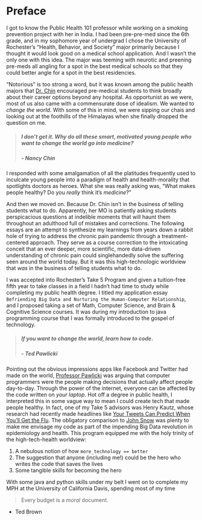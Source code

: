 # Preface {.unnumbered}

I got to know the Public Health 101 professor while working on a smoking prevention project with her in India. I had been pre-pre-med since the 6th grade, and in my sophomore year of undergrad I chose the University of Rochester's "Health, Behavior, and Society" major primarily because I thought it would look good on a medical school application. And I wasn't the only one with this idea. The major was teeming with neurotic and preening pre-meds all angling for a spot in the best medical schools so that they could better angle for a spot in the best residencies.

"Notorious" is too strong a word, but it was known among the public health majors that [Dr. Chin](https://www.urmc.rochester.edu/people/20378400-nancy-chin) encouraged pre-medical students to think broadly about their career options beyond any hospital. As opportunist as we were, most of us also came with a commensurate dose of idealism. We wanted to *change the world*. With some of this in mind, we were sipping our chais and looking out at the foothills of the Himalayas when she finally dropped the question on me.

> ##### I don't get it. Why do all these smart, motivated young people who want to change the world go into *medicine*? 
>
> ##### - Nancy Chin {.quote-attribution}

I responded with some amalgamation of all the platitudes frequently used to inculcate young people into a paradigm of health and health-morality that spotlights doctors as heroes. What she was really asking was, "What makes people healthy? Do you *really* think it's *medicine*?"

And then we moved on. Because Dr. Chin isn't in the business of telling students what to do. Apparently, her MO is patiently asking students perspicacious questions at indelible moments that will haunt them throughout an adulthood full of mistakes and corrections. The following essays are an attempt to synthesize my learnings from years down a rabbit hole of trying to address the chronic pain pandemic through a treatment-centered approach. They serve as a course correction to the intoxicating conceit that an ever deeper, more scientific, more data-driven understanding of chronic pain could singlehandedly solve the suffering seen around the world today. But it was this high-technologic worldview that *was* in the business of telling students what to do.

I was accepted into Rochester's Take 5 Program and given a tuition-free fifth year to take classes in a field I hadn't had time to study while completing my public health degree. I titled my application essay `Befriending Big Data and Nurturing the Human-Computer Relationship`, and I proposed taking a set of Math, Computer Science, and Brain & Cognitive Science courses. It was during my introduction to java programming course that I was formally introduced to the gospel of technology. 

> ##### If you want to change the world, learn how to code.
>
>#####  - Ted Pawlicki {.quote-attribution}

Pointing out the obvious impressions apps like Facebook and Twitter had made on the world, [Professor Pawlicki](https://www.washingtonpost.com/news/grade-point/wp/2016/11/15/professor-offered-to-send-trump-protesters-to-canada-if-they-promise-never-to-come-back/) was arguing that computer programmers were the people making decisions that actually affect people day-to-day. Through the power of the internet, everyone can be affected by the code written on *your laptop*. Hot off a degree in public health, I interpreted this in some vague way to mean I could create tech that made people healthy. In fact, one of my Take 5 advisors was Henry Kautz, whose research had recently made headlines like [Your Tweets Can Predict When You’ll Get the Flu](https://www.smithsonianmag.com/science-nature/your-tweets-can-predict-when-youll-get-the-flu-180947646/). The obligatory comparison to [John Snow](https://en.wikipedia.org/wiki/John_Snow) was plenty to make me envisage my code as part of the impending Big Data revolution in epidemiology and health. This program equipped me with the holy trinity of the high-tech-health worldview:

1. A nebulous notion of how `more_technology == better`
2. The suggestion that anyone (including me!) could be the hero who writes the code that saves the lives
3. Some tangible skills for becoming the hero

With some java and python skills under my belt I went on to complete my MPH at the University of California Davis, spending most of my time




> Every budget is a *moral* document.

-   Ted Brown

